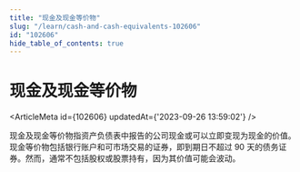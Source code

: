 ```yaml
---
title: "现金及现金等价物"
slug: "/learn/cash-and-cash-equivalents-102606"
id: "102606"
hide_table_of_contents: true
---
```



# 现金及现金等价物

<ArticleMeta id={102606} updatedAt={'2023-09-26 13:59:02'} />
<div className='border-solid border-b border-t-0 my-4 border-[var(--ifm-color-gray-300)]' />

现金及现金等价物指资产负债表中报告的公司现金或可以立即变现为现金的价值。现金等价物包括银行账户和可市场交易的证券，即到期日不超过 90 天的债务证券。然而，通常不包括股权或股票持有，因为其价值可能会波动。
